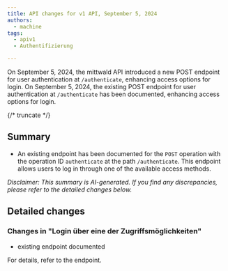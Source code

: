 ```yaml
---
title: API changes for v1 API, September 5, 2024
authors:
  - machine
tags:
  - apiv1
  - Authentifizierung

---
```



On September 5, 2024, the mittwald API introduced a new POST endpoint for user authentication at `/authenticate`, enhancing access options for login.
On September 5, 2024, the existing POST endpoint for user authentication at `/authenticate` has been documented, enhancing access options for login.

{/* truncate */}



## Summary


- An existing endpoint has been documented for the `POST` operation with the operation ID `authenticate` at the path `/authenticate`. This endpoint allows users to log in through one of the available access methods.

_Disclaimer: This summary is AI-generated. If you find any discrepancies, please refer to the detailed changes below._


## Detailed changes



### Changes in "Login über eine der Zugriffsmöglichkeiten"


- existing endpoint documented


For details, refer to the <OperationLink operation="authenticate" apiVersion="v1" /> endpoint.



